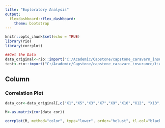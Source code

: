 ```yaml
---
title: "Exploratory Analysis"
output: 
  flexdashboard::flex_dashboard:
    theme: bootstrap
---
```


```r
knitr::opts_chunk$set(echo = TRUE)
library(rio)
library(corrplot)

##Get the Data
data_original<-rio::import("C:/Academic/Capstone/capstone_caravarn_insurance/ticdata20001.csv")
test<-rio::import("C:/Academic/Capstone/capstone_caravarn_insurance/ticeval2000.csv")

```

Column
-------------------------------------
### Correlation Plot

```r

data_cor<-data_original[,c("X1","X5","X3","X7","X9","X10","X12", "X13","X15","X16","X25","X30","X31","X32","X34","X35","X36")]

M<-as.matrix(cor(data_cor))

corrplot(M, method="color", type="lower", order="hclust", tl.col="black", tl.srt=45,  number.cex = .7, diag=FALSE)
```


